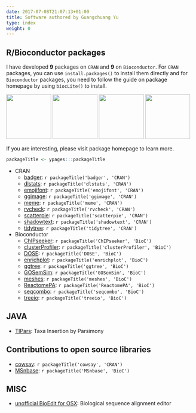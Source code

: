 ```yaml
---
date: 2017-07-08T21:07:13+01:00
title: Software authored by Guangchuang Yu
type: index
weight: 0
---
```




## R/Bioconductor packages

I have developed **9** packages on `CRAN` and **9** on `Bioconductor`. For `CRAN` packages, you can use `install.packages()` to install them directly and for `Bioconductor` packages, you need to follow the guide on package homepage by using `biocLite()` to install.


<img src="https://raw.githubusercontent.com/Bioconductor/BiocStickers/master/ChIPseeker/ChIPseeker.png" height="120"/>
<img src="https://raw.githubusercontent.com/Bioconductor/BiocStickers/master/clusterProfiler/clusterProfiler.png" height="120"/>
<img src="https://raw.githubusercontent.com/Bioconductor/BiocStickers/master/ggtree/ggtree.png" height="120"/>
<img src="https://raw.githubusercontent.com/Bioconductor/BiocStickers/master/treeio/treeio.png" height="120"/>


If you are interesting, please visit package homepage to learn more.

```r
packageTitle <- ypages:::packageTitle
```

+ CRAN
	- [badger](http://cran.r-project.org/package=badger): `r packageTitle('badger', 'CRAN')`
	- [dlstats](http://cran.r-project.org/package=dlstats): `r packageTitle('dlstats', 'CRAN')`
	- [emojifont](http://cran.r-project.org/package=emojifont): `r packageTitle('emojifont', 'CRAN')`
	- [ggimage](http://cran.r-project.org/package=ggimage): `r packageTitle('ggimage', 'CRAN')`
    - [meme](http://cran.r-project.org/package=meme): `r packageTitle('meme', 'CRAN')`
    - [rvcheck](http://cran.r-project.org/package=rvcheck): `r packageTitle('rvcheck', 'CRAN')`
	- [scatterpie](http://cran.r-project.org/package=scatterpie): `r packageTitle('scatterpie', 'CRAN')`
    - [shadowtext](http://cran.r-project.org/package=shadowtext): `r packageTitle('shadowtext', 'CRAN')`
    - [tidytree](http://cran.r-project.org/package=tidytree): `r packageTitle('tidytree', 'CRAN')`

+ Bioconductor
	- [ChIPseeker](https://guangchuangyu.github.io/ChIPseeker): `r packageTitle('ChIPseeker', 'BioC')`
	- [clusterProfiler](https://guangchuangyu.github.io/software/clusterProfiler): `r packageTitle('clusterProfiler', 'BioC')`
	- [DOSE](https://guangchuangyu.github.io/DOSE): `r packageTitle('DOSE', 'BioC')`
	- [enrichplot](https://www.bioconductor.org/packages/enrichplot): `r packageTitle('enrichplot', 'BioC')`
    - [ggtree](https://guangchuangyu.github.io/software/ggtree): `r packageTitle('ggtree', 'BioC')`
	- [GOSemSim](https://guangchuangyu.github.io/GOSemSim): `r packageTitle('GOSemSim', 'BioC')`
	- [meshes](https://guangchuangyu.github.io/meshes): `r packageTitle('meshes', 'BioC')`
	- [ReactomePA](https://guangchuangyu.github.io/ReactomePA): `r packageTitle('ReactomePA', 'BioC')`
    - [seqcombo](https://www.bioconductor.org/packages/seqcombo): `r packageTitle('seqcombo', 'BioC')`
    - [treeio](https://guangchuangyu.github.io/software/treeio): `r packageTitle('treeio', 'BioC')`


## JAVA

+ [TIPars](https://github.com/id-bioinfo/TIPars): Taxa Insertion by Parsimony


## Contributions to open source libraries

+ [cowsay](https://cran.r-project.org/package=cowsay): `r packageTitle('cowsay', 'CRAN')`
+ [MSnbase](https://bioconductor.org/packages/MSnbase/): `r packageTitle('MSnbase', 'BioC')`


## MISC

+ [unofficial BioEdit for OSX](https://guangchuangyu.github.io/2016/03/yet-an-unofficial-bioedit-for-osx/):
  Biological sequence alignment editor
